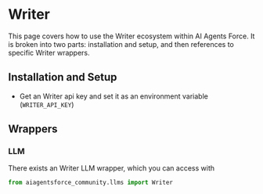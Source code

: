 # Writer

This page covers how to use the Writer ecosystem within AI Agents Force.
It is broken into two parts: installation and setup, and then references to specific Writer wrappers.

## Installation and Setup
- Get an Writer api key and set it as an environment variable (`WRITER_API_KEY`)

## Wrappers

### LLM

There exists an Writer LLM wrapper, which you can access with 
```python
from aiagentsforce_community.llms import Writer
```